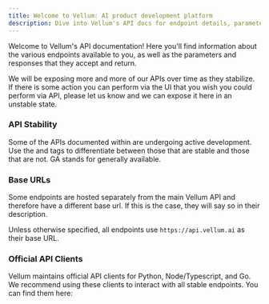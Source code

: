 ```yaml
---
title: Welcome to Vellum: AI product development platform
description: Dive into Vellum's API docs for endpoint details, parameters, and responses. Use our official Python, Node, or Go clients for stable interaction.
---
```


Welcome to Vellum's API documentation! Here you'll find information about the various endpoints available to you,
as well as the parameters and responses that they accept and return.

We will be exposing more and more of our APIs over time as they stabilize. If there is some action you can perform
via the UI that you wish you could perform via API, please let us know and we can expose it here in an unstable state.

### API Stability

Some of the APIs documented within are undergoing active development. Use the <Availability type="beta" /> and <Availability type="GA"/>
tags to differentiate between those that are stable and those that are not. GA stands for generally available.

### Base URLs

Some endpoints are hosted separately from the main Vellum API and therefore have a different base url. If this is
the case, they will say so in their description.

Unless otherwise specified, all endpoints use `https://api.vellum.ai` as their base URL.

### Official API Clients

Vellum maintains official API clients for Python, Node/Typescript, and Go. We recommend using these clients to interact
with all stable endpoints. You can find them here:

<Cards>
  <Card
    title="Python"
    icon="fa-brands fa-python"
    href="https://github.com/vellum-ai/vellum-client-python"
  />
  <Card
    title="Node/Typescript"
    icon="fa-brands fa-node"
    href="https://github.com/vellum-ai/vellum-client-node"
  />
  <Card
    title="Go"
    icon="fa-brands fa-golang"
    href="https://github.com/vellum-ai/vellum-client-go"
  />
</Cards>
